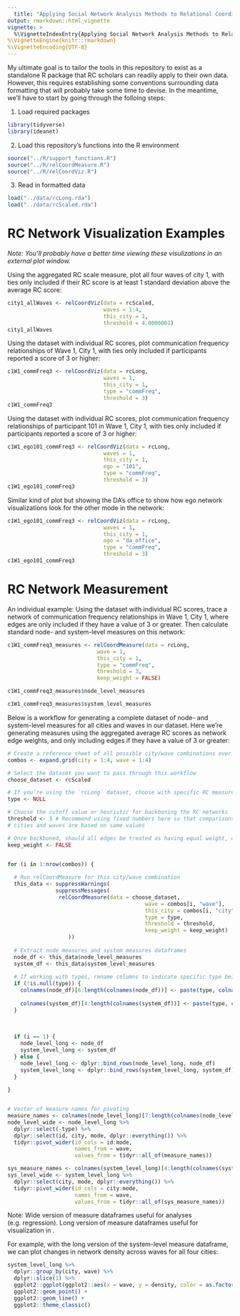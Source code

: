 ```yaml
---
  title: "Applying Social Network Analysis Methods to Relational Coordination Data (RCnets)"
output: rmarkdown::html_vignette
vignette: >
  %\VignetteIndexEntry{Applying Social Network Analysis Methods to Relational Coordination Data (RCnets)}
%\VignetteEngine{knitr::rmarkdown}
%\VignetteEncoding{UTF-8}
---
```


My ultimate goal is to tailor the tools in this repository to exist as a standalone R package that RC scholars can readily apply to their own data. However, this requires establishing some conventions surrounding data formatting that will probably take some time to devise. In the meantime, we'll have to start by going through the folloing steps:

1. Load required packages

```r
library(tidyverse)
library(ideanet)
```
2. Load this repository's functions into the R environment

```r
source("../R/support_functions.R")
source("../R/relCoordMeasure.R")
source("../R/relCoordViz.R")
```

3. Read in formatted data

```r
load("../data/rcLong.rda")
load("../data/rcScaled.rda")
```

# RC Network Visualization Examples

*Note: You'll probably have a better time viewing these visulizations in an external plot window.*

Using the aggregated RC scale measure, plot all four waves of city 1, with ties only included if their RC score is at least 1 standard deviation above the average RC score:

```r
city1_allWaves <- relCoordViz(data = rcScaled,
                              waves = 1:4,
                              this_city = 1,
                              threshold = 4.0000001)
city1_allWaves
```

Using the dataset with individual RC scores, plot communication frequency relationships of Wave 1, City 1, with ties only included if participants reported a score of 3 or higher:

```r
c1W1_commFreq3 <- relCoordViz(data = rcLong,
                              waves = 1,
                              this_city = 1,
                              type = "commFreq",
                              threshold = 3)
c1W1_commFreq3
```


Using the dataset with individual RC scores, plot communication frequency relationships of participant 101 in Wave 1, City 1, with ties only included if participants reported a score of 3 or higher:

```r
c1W1_ego101_commFreq3 <- relCoordViz(data = rcLong,
                              waves = 1,
                              this_city = 1,
                              ego = "101",
                              type = "commFreq",
                              threshold = 3)
c1W1_ego101_commFreq3
```

Similar kind of plot but showing the DA's office to show how ego network visualizations look for the other mode in the network:

```r
c1W1_ego101_commFreq3 <- relCoordViz(data = rcLong,
                              waves = 1,
                              this_city = 1,
                              ego = "da_office",
                              type = "commFreq",
                              threshold = 3)
c1W1_ego101_commFreq3
```

# RC Network Measurement

An individual example: Using the dataset with individual RC scores, trace a network of communication frequency relationships in Wave 1, City 1, where edges are only included if they have a value of 3 or greater. Then calculate standard node- and system-level measures on this network:

```r
c1W1_commFreq3_measures <- relCoordMeasure(data = rcLong,
                            wave = 1,
                            this_city = 1,
                            type = "commFreq",
                            threshold = 3,
                            keep_weight = FALSE)

c1W1_commFreq3_measures$node_level_measures
```
```r
c1W1_commFreq3_measures$system_level_measures
```


Below is a workflow for generating a complete dataset of node- and system-level measures for all cities and waves in our dataset. Here we're generating measures using the aggregated average RC scores as network edge weights, and only including edges if they have a value of 3 or greater:

```r
# Create a reference sheet of all possible city/wave combinations over which to iterate
combos <- expand.grid(city = 1:4, wave = 1:4)

# Select the dataset you want to pass through this workflow
choose_dataset <- rcScaled

# If you're using the `rcLong` dataset, choose with specific RC measure you'd like to use
type <- NULL

# Choose the cutoff value or heuristic for backboning the RC networks
threshold <- 3 # Recommend using fixed numbers here so that comparisons across
# cities and waves are based on same values

# Once backboned, should all edges be treated as having equal weight, or should they keep their original weight value? I'm inclined toward the former, so I've set `keep_weight` here as `FALSE`
keep_weight <- FALSE


for (i in 1:nrow(combos)) {
  
  # Run relCoordMeasure for this city/wave combination
  this_data <- suppressWarnings(
               suppressMessages(
                relCoordMeasure(data = choose_dataset,
                                           wave = combos[i, "wave"],
                                           this_city = combos[i, "city"],
                                           type = type,
                                           threshold = threshold,
                                           keep_weight = keep_weight)
                   ))
  
  # Extract node measures and system measures dataframes
  node_df <- this_data$node_level_measures
  system_df <- this_data$system_level_measures
  
  # If working with types, rename columns to indicate specific type being reflected here
  if (!is.null(type)) {
    colnames(node_df)[6:length(colnames(node_df))] <- paste(type, colnames(node_df)[6:length(colnames(node_df))], sep = "_")
    
    colnames(system_df)[4:length(colnames(system_df))] <- paste(type, colnames(system_df)[4:length(colnames(system_df))], sep = "_")
  }
  
  
  
  if (i == 1) {
    node_level_long <- node_df
    system_level_long <- system_df
  } else {
    node_level_long <- dplyr::bind_rows(node_level_long, node_df)
    system_level_long <- dplyr::bind_rows(system_level_long, system_df)
  }
  
}


# Vector of measure names for pivoting
measure_names <- colnames(node_level_long)[7:length(colnames(node_level_long))]
node_level_wide <- node_level_long %>%
  dplyr::select(-type) %>%
  dplyr::select(id, city, mode, dplyr::everything()) %>%
  tidyr::pivot_wider(id_cols = id:mode,
                     names_from = wave,
                     values_from = tidyr::all_of(measure_names))

sys_measure_names <- colnames(system_level_long)[4:length(colnames(system_level_long))]
sys_level_wide <- system_level_long %>%
  dplyr::select(city, mode, dplyr::everything()) %>%
  tidyr::pivot_wider(id_cols = city:mode,
                     names_from = wave,
                     values_from = tidyr::all_of(sys_measure_names))
```

Note: Wide version of measure dataframes useful for analyses (e.g. regression). 
Long version of measure dataframes useful for visualization in \code{ggplot2}.

For example, with the long version of the system-level measure dataframe, we can plot changes in network density across waves for all four cities:

```r
system_level_long %>%
  dplyr::group_by(city, wave) %>%
  dplyr::slice(1) %>%
  ggplot2::ggplot(ggplot2::aes(x = wave, y = density, color = as.factor(city))) +
  ggplot2::geom_point() +
  ggplot2::geom_line() +
  ggplot2::theme_classic()
```

